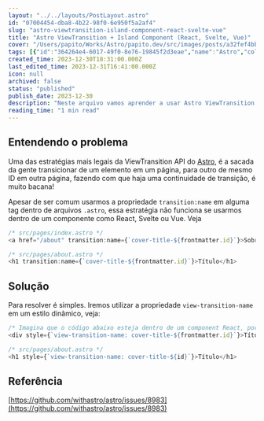 ```yaml
---
layout: "../../layouts/PostLayout.astro"
id: "07004454-dba8-4b22-98f0-6e950f5a2af4"
slug: "astro-viewtransition-island-component-react-svelte-vue"
title: "Astro ViewTransition + Island Component (React, Svelte, Vue)"
cover: "/Users/papito/Works/Astro/papito.dev/src/images/posts/a32fef4bbbdbef04f1751b27860bde3169b3b6e49e784d656c68791016a43e01-cover.png"
tags: [{"id":"364264e4-6017-49f0-8e76-19845f2d3eae","name":"Astro","color":"blue"}]
created_time: 2023-12-30T18:31:00.000Z
last_edited_time: 2023-12-31T16:41:00.000Z
icon: null
archived: false
status: "published"
publish_date: 2023-12-30
description: "Neste arquivo vamos aprender a usar Astro ViewTransition dentro de um componente React, Svelte ou Vue, mantendo as transições super belas!"
reading_time: "1 min read"
---
```



## Entendendo o problema


Uma das estratégias mais legais da ViewTransition API do [Astro](https://astro.build/), é a sacada da gente transicionar de um elemento em um página, para outro de mesmo ID em outra página, fazendo com que haja uma continuidade de transição, é muito bacana!


Apesar de ser comum usarmos a propriedade `transition:name` em alguma tag dentro de arquivos `.astro`, essa estratégia não funciona se usarmos dentro de um componente como React, Svelte ou Vue. Veja


```javascript
/* src/pages/index.astro */
<a href="/about" transition:name={`cover-title-${frontmatter.id}`}>Sobre mim</a>

/* src/pages/about.astro */
<h1 transition:name={`cover-title-${frontmatter.id}`}>Título</h1>
```


## Solução


Para resolver é simples. Iremos utilizar a propriedade `view-transition-name` em um estilo dinâmico, veja:


```javascript
/* Imagina que o código abaixo esteja dentro de um component React, por exemplo */
<div style={`view-transition-name: cover-title-${frontmatter.id}`}>Título</div>

/* src/pages/about.astro */
<h1 style={`view-transition-name: cover-title-${id}`}>Título</h1>
```


## Referência


[https://github.com/withastro/astro/issues/8983](https://github.com/withastro/astro/issues/8983)


